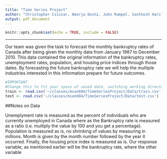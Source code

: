 ```yaml
---
title: "Time Series Project"
author: "Christopher Csiszar, Neerja Doshi, John Rumpel, Santhosh Hari"
output: pdf_document
---
```


```r
knitr::opts_chunk$set(echo = TRUE, include = FALSE)
```
\begin{center}
\Large \textbf{Problem Statement}
\end{center}
***

\normalsize
\hspace{1cm} Our team was given the task to forecast the monthly bankruptcy rates of Canada after being given the monthly data from January 1987 to December 2010. This data contained the original information of the bankruptcy rates, unemployment rates, population, and housing price indices through those dates. By forecasting the future bankruptcy rate we will help the multiple industries interested in this information prepare for future outcomes.

```r
#IMPORTANT
#Change this to fit your space of saved data, switching working directory wasn't working for me
train <- read.csv('~/classes/msan604/TimeSeriesProject/Data/train.csv')
test <- read.csv('~/classes/msan604/TimeSeriesProject/Data/test.csv')
```
##Notes on Data

\hspace{1cm} Unemplyment rate is measured as the percent of individuals who are currently unemployed in Canada where as the Bankruptcy rate is measured as a ratio (i.e. multiply the value by 100 and you get a percentage). Population is measured as is, no shrinking of values by measuring in millions. Month is given by the month number followed by the year it occurred. Finally, the housing price index is measured as is. Our response variable, as mentioned earlier will be the bankruptcy rate, where the other variable 